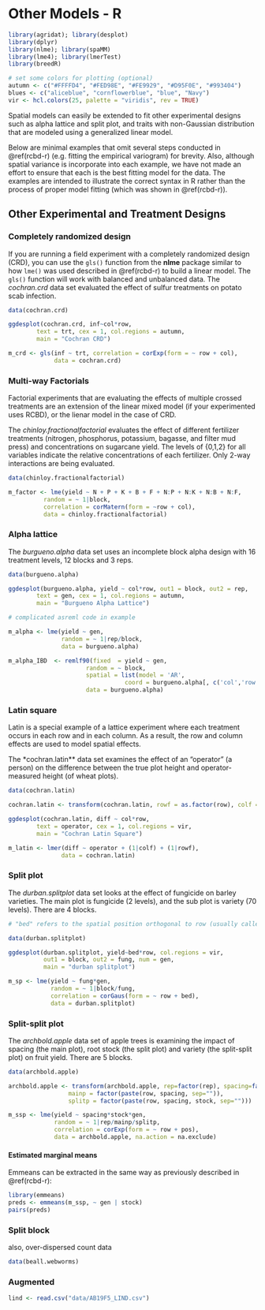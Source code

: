 # Other Models - R {#model-extension-r}

```r
library(agridat); library(desplot)
library(dplyr)
library(nlme); library(spaMM)
library(lme4); library(lmerTest)
library(breedR)

# set some colors for plotting (optional)
autumn <- c("#FFFFD4", "#FED98E", "#FE9929", "#D95F0E", "#993404")
blues <- c("aliceblue", "cornflowerblue", "blue", "Navy")
vir <- hcl.colors(25, palette = "viridis", rev = TRUE)
```

Spatial models can easily be extended to fit other experimental designs such as alpha lattice and split plot, and traits with non-Gaussian distribution that are modeled using a generalized linear model. 

Below are minimal examples that omit several steps conducted in \@ref(rcbd-r) (e.g. fitting the empirical variogram) for brevity. Also, although spatial variance is incorporate into each example, we have not made an effort to ensure that each is the best fitting model for the data. The examples are intended to illustrate the correct syntax in R rather than the process of proper model fitting (which was shown in \@ref(rcbd-r)). 

## Other Experimental and Treatment Designs

### Completely randomized design 

If you are running a field experiment with a completely randomized design (CRD), you can use the `gls()` function from the **nlme** package similar to how `lme()` was used described in \@ref(rcbd-r) to build a linear model. The `gls()` function will work with balanced and unbalanced data. 
The *cochran.crd* data set evaluated the effect of sulfur treatments on potato scab infection. 
```r
data(cochran.crd)

ggdesplot(cochran.crd, inf~col*row,
        text = trt, cex = 1, col.regions = autumn, 
        main = "Cochran CRD")

m_crd <- gls(inf ~ trt, correlation = corExp(form = ~ row + col),
             data = cochran.crd)
```

### Multi-way Factorials 

Factorial experiments that are evaluating the effects of multiple crossed treatments are an extension of the linear mixed model (if your experimented uses RCBD), or the lienar model in the case of CRD.

The *chinloy.fractionalfactorial* evaluates the effect of different fertilizer treatments (nitrogen, phosphorus, potassium, bagasse, and filter mud press) and concentrations on sugarcane yield. The levels of {0,1,2} for all variables indicate the relative concentrations of each fertilizer. Only 2-way interactions are being evaluated. 

```r
data(chinloy.fractionalfactorial)

m_factor <- lme(yield ~ N + P + K + B + F + N:P + N:K + N:B + N:F, 
          random = ~ 1|block, 
          correlation = corMatern(form = ~row + col), 
          data = chinloy.fractionalfactorial)
```

### Alpha lattice

The *burgueno.alpha* data set uses an incomplete block alpha design with 16 treatment levels, 12 blocks and 3 reps. 
```r
data(burgueno.alpha)

ggdesplot(burgueno.alpha, yield ~ col*row, out1 = block, out2 = rep, 
        text = gen, cex = 1, col.regions = autumn, 
        main = "Burgueno Alpha Lattice")

# complicated asreml code in example

m_alpha <- lme(yield ~ gen,
               random = ~ 1|rep/block,
               data = burgueno.alpha)

m_alpha_IBD  <- remlf90(fixed  = yield ~ gen,
                      random = ~ block,
                      spatial = list(model = 'AR', 
                                 coord = burgueno.alpha[, c('col','row')]), 
                      data = burgueno.alpha)
```

### Latin square

Latin is a special example of a lattice experiment where each treatment occurs in each row and in each column. As a result, the row and column effects are used to model spatial effects. 

The *cochran.latin** data set examines the effect of an "operator" (a person) on the difference between the true plot height and operator-measured height (of wheat plots). 
```r
data(cochran.latin)

cochran.latin <- transform(cochran.latin, rowf = as.factor(row), colf = as.factor(col))

ggdesplot(cochran.latin, diff ~ col*row, 
        text = operator, cex = 1, col.regions = vir, 
        main = "Cochran Latin Square")

m_latin <- lmer(diff ~ operator + (1|colf) + (1|rowf),
               data = cochran.latin)
```

### Split plot

The *durban.splitplot* data set looks at the effect of fungicide on barley varieties. The main plot is fungicide (2 levels), and the sub plot is variety (70 levels). There are 4 blocks. 
```r
# "bed" refers to the spatial position orthogonal to row (usually called 'column')

data(durban.splitplot)

ggdesplot(durban.splitplot, yield~bed*row, col.regions = vir,
          out1 = block, out2 = fung, num = gen, 
          main = "durban splitplot")

m_sp <- lme(yield ~ fung*gen,
            random = ~ 1|block/fung, 
            correlation = corGaus(form = ~ row + bed), 
            data = durban.splitplot)
```

### Split-split plot

The *archbold.apple* data set of apple trees is examining the impact of spacing (the main plot), root stock (the split plot) and variety (the split-split plot) on fruit yield. There are 5 blocks. 
```r
data(archbold.apple)

archbold.apple <- transform(archbold.apple, rep=factor(rep), spacing=factor(spacing), trt=factor(trt),
                 mainp = factor(paste(row, spacing, sep="")),
                 splitp = factor(paste(row, spacing, stock, sep="")))

m_ssp <- lme(yield ~ spacing*stock*gen, 
             random = ~ 1|rep/mainp/splitp, 
             correlation = corExp(form = ~ row + pos), 
             data = archbold.apple, na.action = na.exclude)
```

#### Estimated marginal means

Emmeans can be extracted in the same way as previously described in \@ref(rcbd-r):
```r
library(emmeans)
preds <- emmeans(m_ssp, ~ gen | stock)
pairs(preds)
```

### Split block
also, over-dispersed count data
```r
data(beall.webworms)  
```

### Augmented
```r
lind <- read.csv("data/AB19F5_LIND.csv")
```


